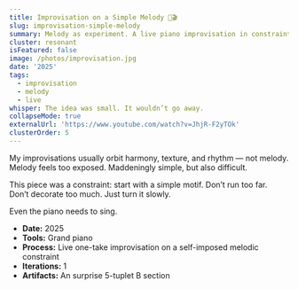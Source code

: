 ```yaml
---
title: Improvisation on a Simple Melody 🎵🎬
slug: improvisation-simple-melody
summary: Melody as experiment. A live piano improvisation in constraint and return.
cluster: resonant
isFeatured: false
image: /photos/improvisation.jpg
date: '2025'
tags:
  - improvisation
  - melody
  - live
whisper: The idea was small. It wouldn’t go away.
collapseMode: true
externalUrl: 'https://www.youtube.com/watch?v=JhjR-F2yTOk'
clusterOrder: 5
---
```


<ProjectOverview>
My improvisations usually orbit harmony, texture, and rhythm — not melody.  
Melody feels too exposed. Maddeningly simple, but also difficult.

This piece was a constraint: start with a simple motif. Don’t run too far. Don’t decorate too much. Just turn it slowly.

</ProjectOverview>

<MediaSection title="Listening Frame">
  <MediaItem
    title="Improvisation on a Simple Melody"
    description="An exercise in staying with one musical thought."
    youtubeUrl="https://www.youtube.com/embed/JhjR-F2yTOk"
  />
</MediaSection>

<FieldNote>
Even the piano needs to sing.
</FieldNote>

<CollapseMetadata>
  <ul>
    <li><strong>Date:</strong> 2025</li>
    <li><strong>Tools:</strong> Grand piano</li>
    <li><strong>Process:</strong> Live one-take improvisation on a self-imposed melodic constraint</li>
    <li><strong>Iterations:</strong> 1</li>
    <li><strong>Artifacts:</strong> An surprise 5-tuplet B section</li>
  </ul>
</CollapseMetadata>

<CallToAction email="aaron.demby.jones@gmail.com" />
